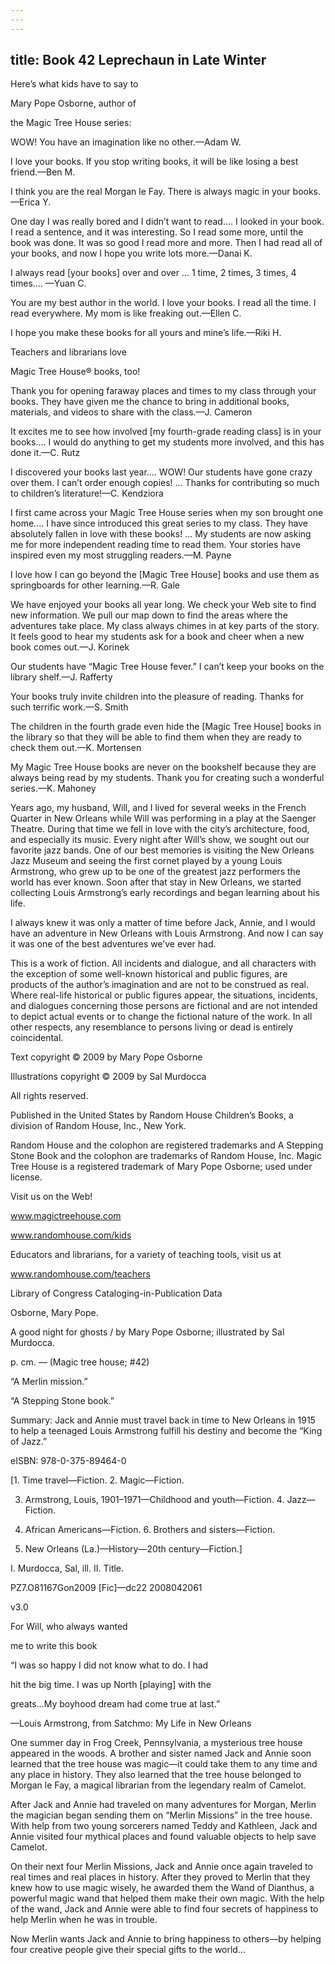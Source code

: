 ```yaml
---
---
---
```

title: Book 42 Leprechaun in Late Winter
---



Here’s what kids have to say to

Mary Pope Osborne, author of

the Magic Tree House series:

WOW! You have an imagination like no other.—Adam W.



I love your books. If you stop writing books, it will be like losing a best friend.—Ben M.



I think you are the real Morgan le Fay. There is always magic in your books.—Erica Y.



One day I was really bored and I didn’t want to read.… I looked in your book. I read a sentence, and it was interesting. So I read some more, until the book was done. It was so good I read more and more. Then I had read all of your books, and now I hope you write lots more.—Danai K.



I always read [your books] over and over … 1 time, 2 times, 3 times, 4 times.… —Yuan C.



You are my best author in the world. I love your books. I read all the time. I read everywhere. My mom is like freaking out.—Ellen C.



I hope you make these books for all yours and mine’s life.—Riki H.





Teachers and librarians love

Magic Tree House® books, too!

Thank you for opening faraway places and times to my class through your books. They have given me the chance to bring in additional books, materials, and videos to share with the class.—J. Cameron



It excites me to see how involved [my fourth-grade reading class] is in your books.… I would do anything to get my students more involved, and this has done it.—C. Rutz



I discovered your books last year.… WOW! Our students have gone crazy over them. I can’t order enough copies! … Thanks for contributing so much to children’s literature!—C. Kendziora



I first came across your Magic Tree House series when my son brought one home.… I have since introduced this great series to my class. They have absolutely fallen in love with these books! … My students are now asking me for more independent reading time to read them. Your stories have inspired even my most struggling readers.—M. Payne



I love how I can go beyond the [Magic Tree House] books and use them as springboards for other learning.—R. Gale



We have enjoyed your books all year long. We check your Web site to find new information. We pull our map down to find the areas where the adventures take place. My class always chimes in at key parts of the story. It feels good to hear my students ask for a book and cheer when a new book comes out.—J. Korinek



Our students have “Magic Tree House fever.” I can’t keep your books on the library shelf.—J. Rafferty



Your books truly invite children into the pleasure of reading. Thanks for such terrific work.—S. Smith



The children in the fourth grade even hide the [Magic Tree House] books in the library so that they will be able to find them when they are ready to check them out.—K. Mortensen



My Magic Tree House books are never on the bookshelf because they are always being read by my students. Thank you for creating such a wonderful series.—K. Mahoney





Years ago, my husband, Will, and I lived for several weeks in the French Quarter in New Orleans while Will was performing in a play at the Saenger Theatre. During that time we fell in love with the city’s architecture, food, and especially its music. Every night after Will’s show, we sought out our favorite jazz bands. One of our best memories is visiting the New Orleans Jazz Museum and seeing the first cornet played by a young Louis Armstrong, who grew up to be one of the greatest jazz performers the world has ever known. Soon after that stay in New Orleans, we started collecting Louis Armstrong’s early recordings and began learning about his life.

I always knew it was only a matter of time before Jack, Annie, and I would have an adventure in New Orleans with Louis Armstrong. And now I can say it was one of the best adventures we’ve ever had.





This is a work of fiction. All incidents and dialogue, and all characters with the exception of some well-known historical and public figures, are products of the author’s imagination and are not to be construed as real. Where real-life historical or public figures appear, the situations, incidents, and dialogues concerning those persons are fictional and are not intended to depict actual events or to change the fictional nature of the work. In all other respects, any resemblance to persons living or dead is entirely coincidental.

Text copyright © 2009 by Mary Pope Osborne

Illustrations copyright © 2009 by Sal Murdocca

All rights reserved.

Published in the United States by Random House Children’s Books, a division of Random House, Inc., New York.

Random House and the colophon are registered trademarks and A Stepping Stone Book and the colophon are trademarks of Random House, Inc. Magic Tree House is a registered trademark of Mary Pope Osborne; used under license.

Visit us on the Web!

www.magictreehouse.com

www.randomhouse.com/kids

Educators and librarians, for a variety of teaching tools, visit us at

www.randomhouse.com/teachers

Library of Congress Cataloging-in-Publication Data

Osborne, Mary Pope.

A good night for ghosts / by Mary Pope Osborne; illustrated by Sal Murdocca.

p. cm. — (Magic tree house; #42)

“A Merlin mission.”

“A Stepping Stone book.”

Summary: Jack and Annie must travel back in time to New Orleans in 1915 to help a teenaged Louis Armstrong fulfill his destiny and become the “King of Jazz.”

eISBN: 978-0-375-89464-0

[1. Time travel—Fiction. 2. Magic—Fiction.

3. Armstrong, Louis, 1901–1971—Childhood and youth—Fiction. 4. Jazz—Fiction.

5. African Americans—Fiction. 6. Brothers and sisters—Fiction.

7. New Orleans (La.)—History—20th century—Fiction.]

I. Murdocca, Sal, ill. II. Title.

PZ7.O81167Gon2009 [Fic]—dc22 2008042061





v3.0





For Will, who always wanted

me to write this book





“I was so happy I did not know what to do. I had

hit the big time. I was up North [playing] with the

greats…My boyhood dream had come true at last.”

—Louis Armstrong, from Satchmo: My Life in New Orleans





One summer day in Frog Creek, Pennsylvania, a mysterious tree house appeared in the woods. A brother and sister named Jack and Annie soon learned that the tree house was magic—it could take them to any time and any place in history. They also learned that the tree house belonged to Morgan le Fay, a magical librarian from the legendary realm of Camelot.

After Jack and Annie had traveled on many adventures for Morgan, Merlin the magician began sending them on “Merlin Missions” in the tree house. With help from two young sorcerers named Teddy and Kathleen, Jack and Annie visited four mythical places and found valuable objects to help save Camelot.

On their next four Merlin Missions, Jack and Annie once again traveled to real times and real places in history. After they proved to Merlin that they knew how to use magic wisely, he awarded them the Wand of Dianthus, a powerful magic wand that helped them make their own magic. With the help of the wand, Jack and Annie were able to find four secrets of happiness to help Merlin when he was in trouble.

Now Merlin wants Jack and Annie to bring happiness to others—by helping four creative people give their special gifts to the world…
